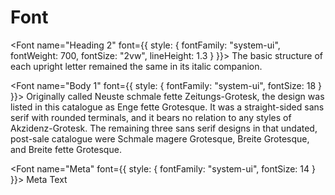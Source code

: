 
# Font

<Sample variant="basic" />

<Font name="Heading 2" font={{ style: { fontFamily: "system-ui", fontWeight: 700, fontSize: "2vw", lineHeight: 1.3 } }}>
  The basic structure of each upright letter remained the same in its italic companion.
</Font>

<Font name="Body 1" font={{ style: { fontFamily: "system-ui", fontSize: 18 } }}>
  Originally called Neuste schmale fette Zeitungs-Grotesk, the design was listed in this catalogue as Enge fette Grotesque. It was a straight-sided sans serif with rounded terminals, and it bears no relation to any styles of Akzidenz-Grotesk. The remaining three sans serif designs in that undated, post-sale catalogue were Schmale magere Grotesque, Breite Grotesque, and Breite fette Grotesque.
</Font>

<Font name="Meta" font={{ style: { fontFamily: "system-ui", fontSize: 14 } }}>
  Meta Text
</Font>
